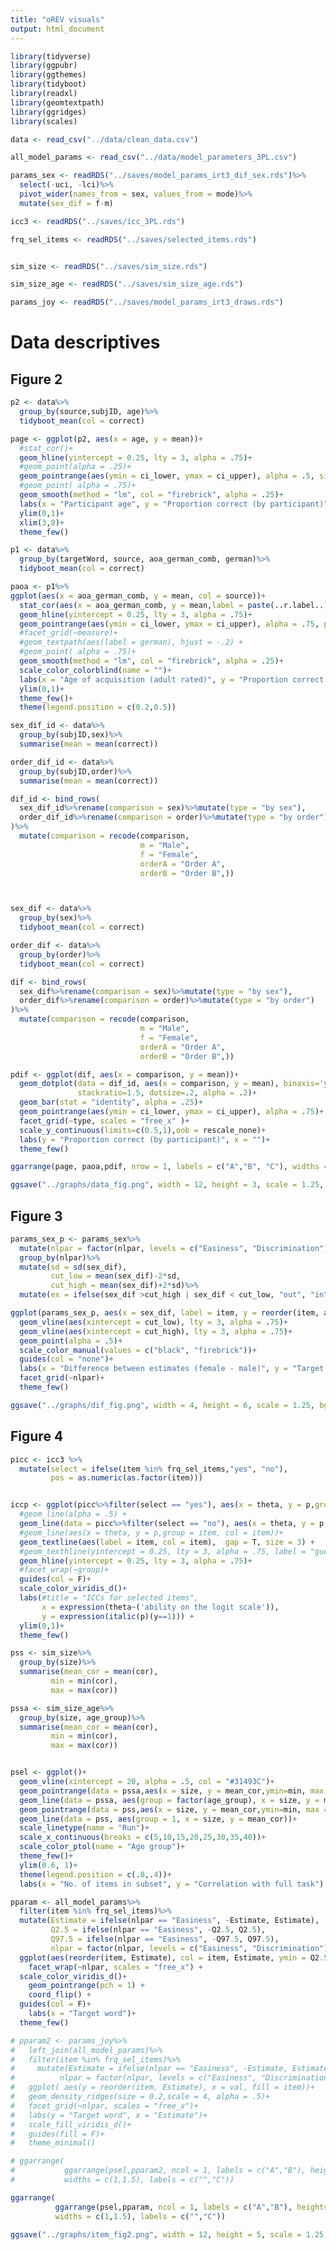 ```yaml
---
title: "oREV visuals"
output: html_document
---
```

```r
library(tidyverse)
library(ggpubr)
library(ggthemes)
library(tidyboot)
library(readxl)
library(geomtextpath)
library(ggridges)
library(scales)
```


```r
data <- read_csv("../data/clean_data.csv")

all_model_params <- read_csv("../data/model_parameters_3PL.csv")

params_sex <- readRDS("../saves/model_params_irt3_dif_sex.rds")%>%
  select(-uci, -lci)%>%
  pivot_wider(names_from = sex, values_from = mode)%>%
  mutate(sex_dif = f-m)

icc3 <- readRDS("../saves/icc_3PL.rds")

frq_sel_items <- readRDS("../saves/selected_items.rds")


sim_size <- readRDS("../saves/sim_size.rds")

sim_size_age <- readRDS("../saves/sim_size_age.rds")

params_joy <- readRDS("../saves/model_params_irt3_draws.rds")
```

# Data descriptives

## Figure 2

```r
p2 <- data%>%
  group_by(source,subjID, age)%>%
  tidyboot_mean(col = correct)

page <- ggplot(p2, aes(x = age, y = mean))+
  #stat_cor()+
  geom_hline(yintercept = 0.25, lty = 3, alpha = .75)+
  #geom_point(alpha = .25)+
  geom_pointrange(aes(ymin = ci_lower, ymax = ci_upper), alpha = .5, size = .25)+
  #geom_point( alpha = .75)+
  geom_smooth(method = "lm", col = "firebrick", alpha = .25)+
  labs(x = "Participant age", y = "Proportion correct (by participant)")+
  ylim(0,1)+
  xlim(3,8)+
  theme_few()
```

```r
p1 <- data%>%
  group_by(targetWord, source, aoa_german_comb, german)%>%
  tidyboot_mean(col = correct)

paoa <- p1%>%
ggplot(aes(x = aoa_german_comb, y = mean, col = source))+
  stat_cor(aes(x = aoa_german_comb, y = mean,label = paste(..r.label..)),inherit.aes = F,r.accuracy = 0.01, cor.coef.name = "r",label.y = 0.85)+
  geom_hline(yintercept = 0.25, lty = 3, alpha = .75)+
  geom_pointrange(aes(ymin = ci_lower, ymax = ci_upper), alpha = .75, pch = 1)+
  #facet_grid(~measure)+
  #geom_textpath(aes(label = german), hjust = -.2) +
  #geom_point( alpha = .75)+
  geom_smooth(method = "lm", col = "firebrick", alpha = .25)+
  scale_color_colorblind(name = "")+
  labs(x = "Age of acquisition (adult rated)", y = "Proportion correct (by item)")+
  ylim(0,1)+
  theme_few()+
  theme(legend.position = c(0.2,0.5))
```

```r
sex_dif_id <- data%>%
  group_by(subjID,sex)%>%
  summarise(mean = mean(correct))

order_dif_id <- data%>%
  group_by(subjID,order)%>%
  summarise(mean = mean(correct))

dif_id <- bind_rows(
  sex_dif_id%>%rename(comparison = sex)%>%mutate(type = "by sex"),
  order_dif_id%>%rename(comparison = order)%>%mutate(type = "by order")
)%>%
  mutate(comparison = recode(comparison,
                             m = "Male",
                             f = "Female",
                             orderA = "Order A", 
                             orderB = "Order B",))



sex_dif <- data%>%
  group_by(sex)%>%
  tidyboot_mean(col = correct)

order_dif <- data%>%
  group_by(order)%>%
  tidyboot_mean(col = correct)

dif <- bind_rows(
  sex_dif%>%rename(comparison = sex)%>%mutate(type = "by sex"),
  order_dif%>%rename(comparison = order)%>%mutate(type = "by order")
)%>%
  mutate(comparison = recode(comparison,
                             m = "Male",
                             f = "Female",
                             orderA = "Order A", 
                             orderB = "Order B",))

```

```r
pdif <- ggplot(dif, aes(x = comparison, y = mean))+
  geom_dotplot(data = dif_id, aes(x = comparison, y = mean), binaxis='y', stackdir='center',
               stackratio=1.5, dotsize=.2, alpha = .2)+
  geom_bar(stat = "identity", alpha = .25)+
  geom_pointrange(aes(ymin = ci_lower, ymax = ci_upper), alpha = .75)+
  facet_grid(~type, scales = "free_x" )+
  scale_y_continuous(limits=c(0.5,1),oob = rescale_none)+
  labs(y = "Proportion correct (by participant)", x = "")+
  theme_few()
```

```r
ggarrange(page, paoa,pdif, nrow = 1, labels = c("A","B", "C"), widths = c(1,1,1))
```

```r
ggsave("../graphs/data_fig.png", width = 12, height = 3, scale = 1.25, bg = "white")
```

## Figure 3

```r
params_sex_p <- params_sex%>%
  mutate(nlpar = factor(nlpar, levels = c("Easiness", "Discrimination"), labels = c("Difficulty", "Discrimination")))%>%
  group_by(nlpar)%>%
  mutate(sd = sd(sex_dif), 
         cut_low = mean(sex_dif)-2*sd,
         cut_high = mean(sex_dif)+2*sd)%>%
  mutate(ex = ifelse(sex_dif >cut_high | sex_dif < cut_low, "out", "in"))

ggplot(params_sex_p, aes(x = sex_dif, label = item, y = reorder(item, abs(sex_dif)), col = ex))+
  geom_vline(aes(xintercept = cut_low), lty = 3, alpha = .75)+
  geom_vline(aes(xintercept = cut_high), lty = 3, alpha = .75)+
  geom_point(alpha = .5)+
  scale_color_manual(values = c("black", "firebrick"))+
  guides(col = "none")+
  labs(x = "Difference between estimates (female - male)", y = "Target word")+
  facet_grid(~nlpar)+
  theme_few()
```
```r
ggsave("../graphs/dif_fig.png", width = 4, height = 6, scale = 1.25, bg = "white")
```

## Figure 4

```r
picc <- icc3 %>% 
  mutate(select = ifelse(item %in% frq_sel_items,"yes", "no"),
         pos = as.numeric(as.factor(item)))


iccp <- ggplot(picc%>%filter(select == "yes"), aes(x = theta, y = p,group = item)) +
  #geom_line(alpha = .5) +
  geom_line(data = picc%>%filter(select == "no"), aes(x = theta, y = p,group = item), col = "grey", alpha = .5)+
  #geom_line(aes(x = theta, y = p,group = item, col = item))+
  geom_textline(aes(label = item, col = item),  gap = T, size = 3) +
  #geom_texthline(yintercept = 0.25, lty = 3, alpha = .75, label = "guessing",hjust = 0.8)+
  geom_hline(yintercept = 0.25, lty = 3, alpha = .75)+
  #facet_wrap(~group)+
  guides(col = F)+
  scale_color_viridis_d()+
  labs(#title = "ICCs for selected items",
       x = expression(theta~('ability on the logit scale')),
       y = expression(italic(p)(y==1))) +
  ylim(0,1)+
  theme_few()
```


```r
pss <- sim_size%>%
  group_by(size)%>%
  summarise(mean_cor = mean(cor),
         min = min(cor),
         max = max(cor))

pssa <- sim_size_age%>%
  group_by(size, age_group)%>%
  summarise(mean_cor = mean(cor),
         min = min(cor),
         max = max(cor))


psel <- ggplot()+
  geom_vline(xintercept = 20, alpha = .5, col = "#31493C")+
  geom_pointrange(data = pssa,aes(x = size, y = mean_cor,ymin=min, max = max, col = factor(age_group)),pch = 1, alpha = .5)+
  geom_line(data = pssa, aes(group = factor(age_group), x = size, y = mean_cor, col = factor(age_group)), alpha = .5)+
  geom_pointrange(data = pss,aes(x = size, y = mean_cor,ymin=min, max = max),pch = 1)+
  geom_line(data = pss, aes(group = 1, x = size, y = mean_cor))+
  scale_linetype(name = "Run")+
  scale_x_continuous(breaks = c(5,10,15,20,25,30,35,40))+
  scale_color_ptol(name = "Age group")+
  theme_few()+
  ylim(0.6, 1)+
  theme(legend.position = c(.8,.4))+
  labs(x = "No. of items in subset", y = "Correlation with full task")
```

```r
pparam <- all_model_params%>%
  filter(item %in% frq_sel_items)%>%
  mutate(Estimate = ifelse(nlpar == "Easiness", -Estimate, Estimate),
         Q2.5 = ifelse(nlpar == "Easiness", -Q2.5, Q2.5),
         Q97.5 = ifelse(nlpar == "Easiness", -Q97.5, Q97.5),
         nlpar = factor(nlpar, levels = c("Easiness", "Discrimination"), labels = c("Difficulty", "Discrimination")))%>%
  ggplot(aes(reorder(item, Estimate), col = item, Estimate, ymin = Q2.5, ymax = Q97.5)) +
	facet_wrap(~nlpar, scales = "free_x") +
  scale_color_viridis_d()+
	geom_pointrange(pch = 1) +
	coord_flip() +
  guides(col = F)+
	labs(x = "Target word")+
  theme_few()

# pparam2 <- params_joy%>%
#   left_join(all_model_params)%>%
#   filter(item %in% frq_sel_items)%>%
#     mutate(Estimate = ifelse(nlpar == "Easiness", -Estimate, Estimate),
#          nlpar = factor(nlpar, levels = c("Easiness", "Discrimination"), labels = c("Difficulty", "Discrimination")))%>%
#   ggplot( aes(y = reorder(item, Estimate), x = val, fill = item))+
#   geom_density_ridges(size = 0.2,scale = 4, alpha = .5)+
#   facet_grid(~nlpar, scales = "free_x")+
#   labs(y = "Target word", x = "Estimate")+
#   scale_fill_viridis_d()+
#   guides(fill = F)+
#   theme_minimal()
```

```r
# ggarrange(
#           ggarrange(psel,pparam2, ncol = 1, labels = c("A","B"), heights = c(1,1.2)),iccp,
#           widths = c(1,1.5), labels = c("","C"))

ggarrange(
          ggarrange(psel,pparam, ncol = 1, labels = c("A","B"), heights = c(1,1)),iccp,
          widths = c(1,1.5), labels = c("","C"))
```


```r
ggsave("../graphs/item_fig2.png", width = 12, height = 5, scale = 1.25, bg = "white")
```


